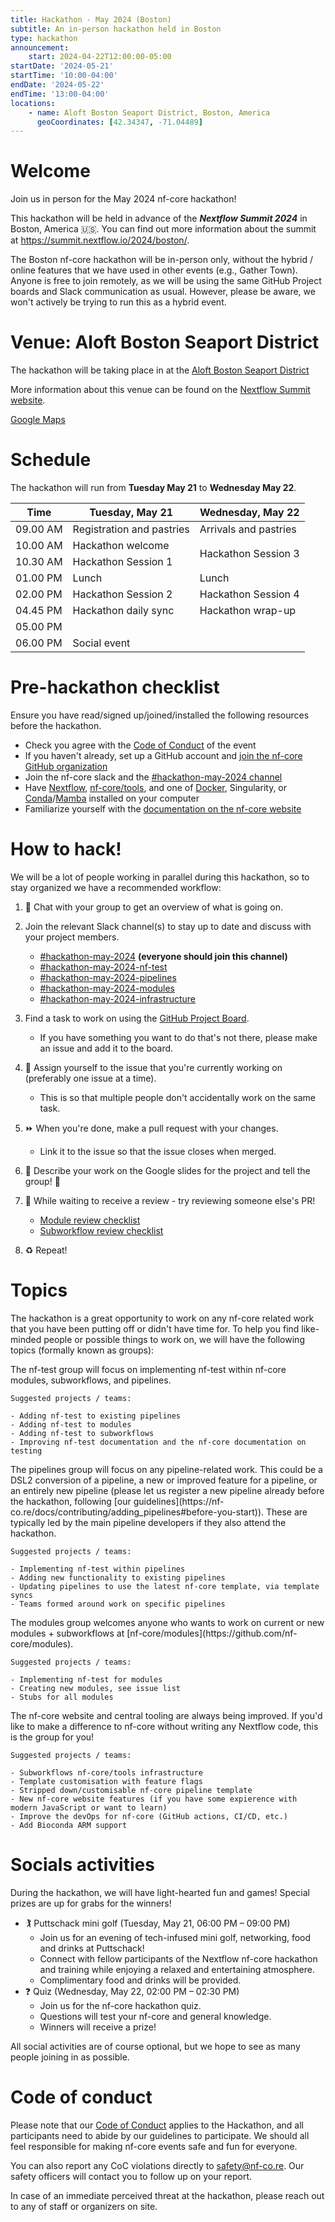 ```yaml
---
title: Hackathon - May 2024 (Boston)
subtitle: An in-person hackathon held in Boston
type: hackathon
announcement:
    start: 2024-04-22T12:00:00-05:00
startDate: '2024-05-21'
startTime: '10:00-04:00'
endDate: '2024-05-22'
endTime: '13:00-04:00'
locations:
    - name: Aloft Boston Seaport District, Boston, America
      geoCoordinates: [42.34347, -71.04489]
---
```



# Welcome

Join us in person for the May 2024 nf-core hackathon!

This hackathon will be held in advance of the _**Nextflow Summit 2024**_ in Boston, America 🇺🇸.
You can find out more information about the summit at https://summit.nextflow.io/2024/boston/.

The Boston nf-core hackathon will be in-person only, without the hybrid / online features that we have used in other events (e.g., Gather Town).
Anyone is free to join remotely, as we will be using the same GitHub Project boards and Slack communication as usual.
However, please be aware, we won't actively be trying to run this as a hybrid event.

# Venue: Aloft Boston Seaport District

The hackathon will be taking place in at the [Aloft Boston Seaport District](https://maps.app.goo.gl/5MggV9yLqsTqoSgXA)

More information about this venue can be found on the [Nextflow Summit website](https://summit.nextflow.io/2024/boston/).

<a class="btn btn-success btn-lg mb-3" href="https://maps.app.goo.gl/5MggV9yLqsTqoSgXA">
    <span>
        <i class="fa-solid fa-map-pin me-2"></i>
        <span>Google Maps</span>
    </span>
</a>

# Schedule

The hackathon will run from **Tuesday May 21** to **Wednesday May 22**.

<div class="table-responsive">
    <table class="table table-hover table-sm table-bordered">
        <thead>
            <tr>
                <th>Time</th>
                <th>Tuesday, May 21</th>
                <th>Wednesday, May 22</th>
            </tr>
        </thead>
        <tbody>
            <tr>
                <td>09.00 AM</td>
                <td>Registration and pastries</td>
                <td>Arrivals and pastries</td>
            </tr>
            <tr>
                <td>10.00 AM</td>
                <td>Hackathon welcome</td>
                <td rowspan="2">Hackathon Session 3</td>
            </tr>
            <tr>
                <td>10.30 AM</td>
                <td>Hackathon Session 1</td>
            </tr>
            <tr>
                <td>01.00 PM</td>
                <td>Lunch</td>
                <td>Lunch</td>
            </tr>
            <tr>
                <td>02.00 PM</td>
                <td>Hackathon Session 2</td>
                <td>Hackathon Session 4</td>
            </tr>
            <tr>
                <td>04.45 PM</td>
                <td>Hackathon daily sync</td>
                <td>Hackathon wrap-up</td>
            </tr>
            <tr>
                <td>05.00 PM</td>
                <td></td>
                <td></td>
            </tr>
            <tr>
                <td>06.00 PM</td>
                <td>Social event</td>
                <td></td>
            </tr>
        </tbody>
    </table>
</div>

# Pre-hackathon checklist

Ensure you have read/signed up/joined/installed the following resources before the hackathon.

-   Check you agree with the [Code of Conduct](https://nf-co.re/code_of_conduct) of the event
-   If you haven't already, set up a GitHub account and [join the nf-core GitHub organization](https://nf-co.re/join#github)
-   Join the nf-core slack and the [#hackathon-may-2024 channel](https://nfcore.slack.com/archives/C074MJ1PLKA)
-   Have [Nextflow](https://nextflow.io/), [nf-core/tools](https://nf-co.re/tools/#installation), and one of [Docker](https://docs.docker.com/get-docker/), Singularity, or [Conda](https://conda.io/projects/conda/en/latest/user-guide/install/index.html)/[Mamba](https://mamba.readthedocs.io/en/latest/installation.html) installed on your computer
-   Familiarize yourself with the [documentation on the nf-core website](https://nf-co.re/docs)

# How to hack!

We will be a lot of people working in parallel during this hackathon, so to stay organized we have a recommended workflow:

1. :speech_balloon: Chat with your group to get an overview of what is going on.
2. <i class="fab fa-slack"></i> Join the relevant Slack channel(s) to stay up to date and discuss with your project members.

    - [#hackathon-may-2024](https://nfcore.slack.com/archives/C074MJ1PLKA) **(everyone should join this channel)**
    - [#hackathon-may-2024-nf-test](https://nfcore.slack.com/archives/C074BEKHFMF)
    - [#hackathon-may-2024-pipelines](https://nfcore.slack.com/archives/C074BETFN0H)
    - [#hackathon-may-2024-modules](https://nfcore.slack.com/archives/C073YLY2YQK)
    - [#hackathon-may-2024-infrastructure](https://nfcore.slack.com/archives/C073S5Z9YNA)

3. <i class="fab fa-github"></i> Find a task to work on using the [GitHub Project Board](https://github.com/orgs/nf-core/projects/65/views/1).
   - If you have something you want to do that's not there, please make an issue and add it to the board.
4. 🙋 Assign yourself to the issue that you're currently working on (preferably one issue at a time).
    - This is so that multiple people don't accidentally work on the same task.
5. :fast_forward: When you're done, make a pull request with your changes.
    - Link it to the issue so that the issue closes when merged.
6. :page_facing_up: Describe your work on the Google slides for the project and tell the group! :tada:
7. :memo: While waiting to receive a review - try reviewing someone else's PR!
    - [Module review checklist](https://nf-co.re/docs/contributing/modules#new-module-guidelines-and-pr-review-checklist)
    - [Subworkflow review checklist](https://nf-co.re/docs/contributing/subworkflows#new-subworkflow-guidelines-and-pr-review-checklist)
8. :recycle: Repeat!

# Topics

The hackathon is a great opportunity to work on any nf-core related work that you have been putting off or didn't have time for.
To help you find like-minded people or possible things to work on, we will have the following topics (formally known as groups):

<HackathonGroup title="nf-test" color="#238636">
    The nf-test group will focus on implementing nf-test within nf-core modules, subworkflows, and pipelines.

    Suggested projects / teams:

    - Adding nf-test to existing pipelines
    - Adding nf-test to modules
    - Adding nf-test to subworkflows
    - Improving nf-test documentation and the nf-core documentation on testing

</HackathonGroup>

<HackathonGroup title="Pipelines" color="#bf4b8a">
    The pipelines group will focus on any pipeline-related work.
    This could be a DSL2 conversion of a pipeline, a new or improved feature for a pipeline,
    or an entirely new pipeline
    (please let us register a new pipeline already before the hackathon,
    following [our guidelines](https://nf-co.re/docs/contributing/adding_pipelines#before-you-start)).
    These are typically led by the main pipeline developers if they also attend the hackathon.

    Suggested projects / teams:

    - Implementing nf-test within pipelines
    - Adding new functionality to existing pipelines
    - Updating pipelines to use the latest nf-core template, via template syncs
    - Teams formed around work on specific pipelines

</HackathonGroup>

<HackathonGroup title="Modules" color="#1f6feb">
    The modules group welcomes anyone who wants to work on current or new modules + subworkflows
    at [nf-core/modules](https://github.com/nf-core/modules).

    Suggested projects / teams:

    - Implementing nf-test for modules
    - Creating new modules, see issue list
    - Stubs for all modules

</HackathonGroup>

<HackathonGroup title="Infrastructure" color="#9e6a03">
    The nf-core website and central tooling are always being improved.
    If you'd like to make a difference to nf-core without writing any Nextflow code,
    this is the group for you!

    Suggested projects / teams:

    - Subworkflows nf-core/tools infrastructure
    - Template customisation with feature flags
    - Stripped down/customisable nf-core pipeline template
    - New nf-core website features (if you have some expierence with modern JavaScript or want to learn)
    - Improve the devOps for nf-core (GitHub actions, CI/CD, etc.)
    - Add Bioconda ARM support

</HackathonGroup>

# Socials activities

During the hackathon, we will have light-hearted fun and games!
Special prizes are up for grabs for the winners!

-   🏌️ Puttschack mini golf (Tuesday, May 21, 06:00 PM – 09:00 PM)
    -   Join us for an evening of tech-infused mini golf, networking, food and drinks at Puttschack!
    -   Connect with fellow participants of the Nextflow nf-core hackathon and training while enjoying a relaxed and entertaining atmosphere.
    -   Complimentary food and drinks will be provided.
-   ❓ Quiz (Wednesday, May 22, 02:00 PM – 02:30 PM)
    -   Join us for the nf-core hackathon quiz.
    -   Questions will test your nf-core and general knowledge.
    -   Winners will receive a prize!

All social activities are of course optional, but we hope to see as many people joining in as possible.

# Code of conduct

Please note that our [Code of Conduct](https://nf-co.re/code_of_conduct) applies to the Hackathon, and all participants need to abide by our guidelines to participate.
We should all feel responsible for making nf-core events safe and fun for everyone.

You can also report any CoC violations directly to [safety@nf-co.re](mailto:safety@nf-co.re).
Our safety officers will contact you to follow up on your report.

In case of an immediate perceived threat at the hackathon, please reach out to any of staff or organizers on site.
